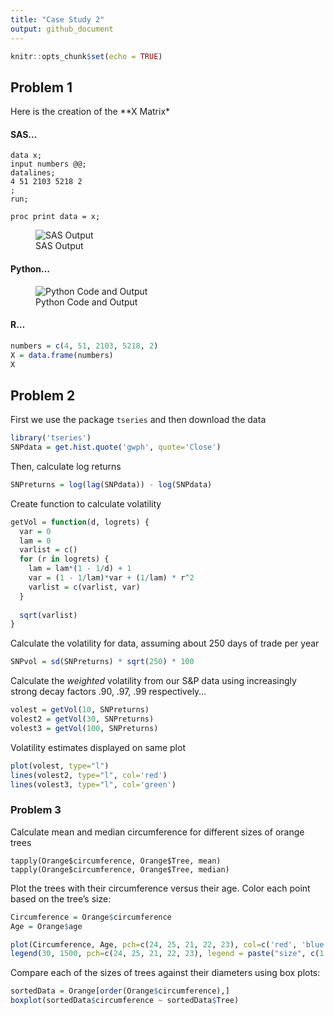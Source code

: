 ```yaml
---
title: "Case Study 2"
output: github_document
---
```


```r
knitr::opts_chunk$set(echo = TRUE)
```

## Problem 1

Here is the creation of the **X Matrix*

#### SAS...

```
data x;
input numbers @@;
datalines;
4 51 2103 5218 2
;
run;

proc print data = x;
```
![SAS Output](img/sas-output-x-matrix.png)

#### Python...
![Python Code and Output](img/python-code-output-x-matrix.png)

#### R...
```r
numbers = c(4, 51, 2103, 5218, 2)
X = data.frame(numbers)
X
```

## Problem 2

First we use the package `tseries` and then download the data
```r
library('tseries')
SNPdata = get.hist.quote('gwph', quote='Close')
```

Then, calculate log returns

```r
SNPreturns = log(lag(SNPdata)) - log(SNPdata)
```

Create function to calculate volatility

```r
getVol = function(d, logrets) {
  var = 0
  lam = 0
  varlist = c()
  for (r in logrets) {
    lam = lam*(1 - 1/d) + 1
    var = (1 - 1/lam)*var + (1/lam) * r^2
    varlist = c(varlist, var)
  }
  
  sqrt(varlist)
}
```

Calculate the volatility for data, assuming about 250 days of trade per year

```r
SNPvol = sd(SNPreturns) * sqrt(250) * 100
```

Calculate the *weighted* volatility from our  S&P data using increasingly strong decay factors .90, .97, .99 respectively...

```r
volest = getVol(10, SNPreturns)
volest2 = getVol(30, SNPreturns)
volest3 = getVol(100, SNPreturns)
```

Volatility estimates displayed on same plot

```r
plot(volest, type="l")
lines(volest2, type="l", col='red')
lines(volest3, type="l", col='green')
```

### Problem 3

Calculate mean and median circumference for different sizes of orange trees

```
tapply(Orange$circumference, Orange$Tree, mean)
tapply(Orange$circumference, Orange$Tree, median)
```

Plot the trees with their circumference versus their age. Color each point based on the tree's size:

```r
Circumference = Orange$circumference
Age = Orange$age

plot(Circumference, Age, pch=c(24, 25, 21, 22, 23), col=c('red', 'blue', 'green', 'cyan', 'black'))
legend(30, 1500, pch=c(24, 25, 21, 22, 23), legend = paste("size", c(1, 2, 3, 4, 5)), title="Tree Sizes", col=c('red', 'blue', 'green', 'cyan', 'black'), bty='n', cex=.8, xpd = FALSE)
```

Compare each of the sizes of trees against their diameters using box plots:

```r
sortedData = Orange[order(Orange$circumference),]
boxplot(sortedData$circumference ~ sortedData$Tree)
```
